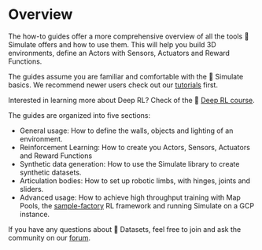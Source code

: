 # Overview

The how-to guides offer a more comprehensive overview of all the tools 🤗 Simulate offers and how to use them. This will help you build 3D environments, define an Actors with Sensors, Actuators and Reward Functions.

The guides assume you are familiar and comfortable with the 🤗 Simulate basics. We recommend newer users check out our [tutorials](tutorial) first.

<Tip>

Interested in learning more about Deep RL? Check of the 🤗 [Deep RL course](https://github.com/huggingface/deep-rl-class#the-hugging-face-deep-reinforcement-learning-class-).

</Tip>

The guides are organized into five sections:

- <span class="underline decoration-sky-400 decoration-2 font-semibold">General usage</span>: How to define the walls, objects and lighting of an environment.
- <span class="underline decoration-pink-400 decoration-2 font-semibold">Reinforcement Learning</span>: How to create you Actors, Sensors, Actuators and Reward Functions
- <span class="underline decoration-yellow-400 decoration-2 font-semibold">Synthetic data generation</span>: How to use the Simulate library to create synthetic datasets.
- <span class="underline decoration-green-400 decoration-2 font-semibold">Articulation bodies</span>: How to set up robotic limbs, with hinges, joints and sliders.
- <span class="underline decoration-indigo-400 decoration-2 font-semibold">Advanced usage</span>: How to achieve high throughput training with Map Pools, the [sample-factory](https://alex-petrenko.github.io/sample-factory/) RL framework and running Simulate on a GCP instance</a>.

If you have any questions about 🤗 Datasets, feel free to join and ask the community on our [forum](https://discuss.huggingface.co/c/datasets/10).
